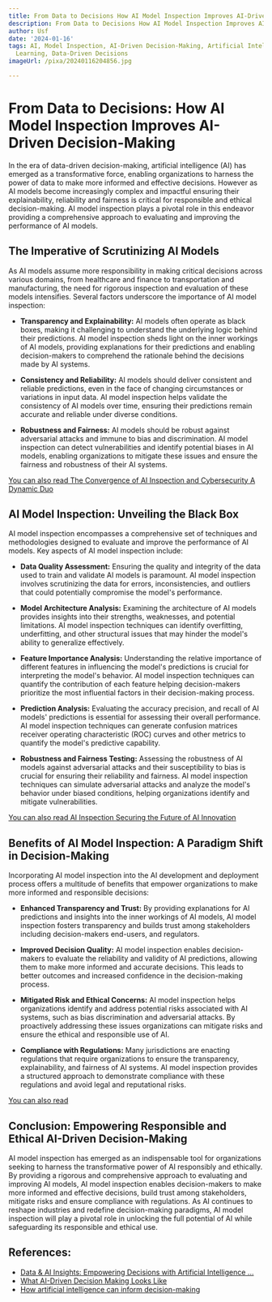 ```yaml
---
title: From Data to Decisions How AI Model Inspection Improves AI-Driven Decision-Making
description: From Data to Decisions How AI Model Inspection Improves AI-Driven Decision-Making
author: Usf
date: '2024-01-16'
tags: AI, Model Inspection, AI-Driven Decision-Making, Artificial Intelligence, Machine
  Learning, Data-Driven Decisions
imageUrl: /pixa/20240116204856.jpg

---
```

# From Data to Decisions:  How AI Model Inspection Improves AI-Driven Decision-Making

In the era of data-driven decision-making, artificial intelligence (AI) has emerged as a transformative force, enabling organizations to harness the power of data to make more informed and effective decisions. However as AI models become increasingly complex and impactful  ensuring their explainability, reliability and fairness is critical for  responsible and  ethical decision-making. AI model inspection plays a pivotal role in this endeavor providing a comprehensive approach to evaluating and improving the performance of AI models.

## The Imperative of Scrutinizing  AI Models

As AI models assume more responsibility in making critical decisions across various  domains, from healthcare and finance  to transportation and manufacturing, the need for rigorous  inspection and evaluation of these models intensifies. Several factors underscore the  importance of AI model inspection:

-  **Transparency and Explainability:** AI models often operate as black boxes, making it challenging to understand  the underlying logic behind their predictions. AI  model inspection sheds light on the inner  workings of AI models, providing explanations for their predictions and enabling  decision-makers  to  comprehend the rationale  behind the decisions made by AI systems.

- **Consistency  and Reliability:** AI models should deliver consistent and reliable predictions, even in the face of changing circumstances or variations in input data. AI model inspection helps validate the  consistency of AI models over time, ensuring their predictions remain accurate and reliable under diverse conditions.

- **Robustness and Fairness:** AI models should be robust against adversarial attacks and  immune to bias and discrimination. AI model  inspection can detect vulnerabilities and identify potential biases in AI models, enabling organizations to mitigate these issues and ensure the fairness and  robustness of their AI systems.

[You can also read The Convergence of AI  Inspection and Cybersecurity A Dynamic Duo](The%20Convergence%20of%20AI%20Inspection%20and%20Cybersecurity%20A%20Dynamic%20Duo)


## AI Model Inspection: Unveiling the  Black Box

AI model inspection encompasses a comprehensive set of techniques and methodologies designed to  evaluate  and improve the performance of AI models. Key aspects of  AI model inspection include:

- **Data Quality  Assessment:**  Ensuring  the quality and integrity of the data used to  train and validate AI models is paramount. AI model  inspection involves scrutinizing the data for  errors, inconsistencies, and outliers that could potentially compromise the model's performance.

- **Model Architecture Analysis:** Examining the architecture  of AI models provides insights into their strengths, weaknesses, and potential limitations. AI model inspection techniques can identify overfitting, underfitting, and other structural issues that may hinder the model's ability to generalize effectively.

- **Feature  Importance  Analysis:** Understanding the  relative importance of different features in influencing  the model's predictions is crucial for interpreting the  model's behavior. AI model inspection techniques can quantify the contribution of each feature helping decision-makers prioritize the most influential  factors in their decision-making process.

- **Prediction Analysis:** Evaluating the accuracy precision, and recall of AI models' predictions  is essential for assessing their overall performance. AI model inspection techniques can generate confusion matrices receiver operating characteristic (ROC)  curves and other metrics to quantify the model's predictive capability.

- **Robustness and Fairness Testing:** Assessing the robustness of AI models against adversarial attacks and their susceptibility to bias is crucial  for ensuring their reliability and fairness. AI model inspection techniques can simulate adversarial  attacks and analyze the model's behavior under biased conditions, helping organizations identify and mitigate  vulnerabilities.

[You  can also read AI Inspection Securing the Future of AI Innovation](AI%20Inspection%20Securing%20the%20Future%20of%20AI%20Innovation)


##  Benefits of AI Model  Inspection:  A  Paradigm Shift in  Decision-Making

Incorporating AI model inspection into the AI development and deployment process offers a multitude of benefits that empower  organizations to make  more informed and  responsible decisions:

- **Enhanced Transparency  and Trust:**  By providing explanations for AI predictions  and insights into the inner workings of AI models, AI model  inspection fosters transparency and  builds trust  among stakeholders including decision-makers end-users, and regulators.

- **Improved Decision Quality:** AI model inspection enables decision-makers to evaluate the reliability and validity of AI predictions, allowing them  to make more informed and accurate decisions. This leads  to better  outcomes and increased  confidence in the decision-making process.

- **Mitigated Risk and Ethical Concerns:** AI model inspection  helps organizations identify and  address potential risks  associated with AI systems, such as bias discrimination and adversarial attacks. By proactively  addressing these issues organizations can mitigate risks and ensure the ethical and responsible  use of AI.

- **Compliance with  Regulations:** Many jurisdictions are enacting  regulations that require organizations to ensure the transparency, explainability, and fairness of AI systems. AI model inspection provides a structured approach to demonstrate  compliance with these regulations  and avoid legal  and reputational risks.

[You can  also read ]()


## Conclusion: Empowering Responsible and Ethical AI-Driven  Decision-Making

AI model  inspection has emerged as an  indispensable  tool for organizations seeking to  harness the transformative power of AI responsibly and ethically. By providing a rigorous and comprehensive approach to evaluating and improving AI models, AI model inspection enables decision-makers to make  more informed and effective decisions, build trust among stakeholders, mitigate risks and ensure compliance with regulations. As AI continues to reshape industries and redefine decision-making paradigms, AI model inspection  will play a pivotal role in unlocking the full potential of AI while safeguarding its  responsible and ethical use.

## References:
- [Data & AI Insights: Empowering Decisions with Artificial Intelligence ...](https://www.linkedin.com/pulse/data-ai-insights-empowering-decisions-artificial-intelligence-jha-1f)
- [What AI-Driven Decision Making Looks Like](https://hbr.org/2019/07/what-ai-driven-decision-making-looks-like)
- [How artificial intelligence can inform decision-making](https://enterprisersproject.com/article/2023/4/ai-decision-making)
